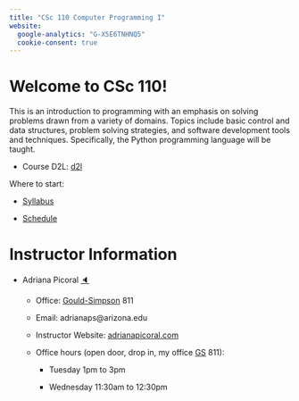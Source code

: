 ```yaml
---
title: "CSc 110 Computer Programming I"
website:
  google-analytics: "G-X5E6TNHNQ5"
  cookie-consent: true
---
```


# Welcome to CSc 110!

This is an introduction to programming with an emphasis on solving problems drawn from a variety of domains. Topics include basic control and data structures, problem solving strategies, and software development tools and techniques. Specifically, the Python programming language will be taught.

-   Course D2L: [d2l](https://d2l.arizona.edu)

Where to start:

-   [Syllabus](syllabus.html)

-   [Schedule](schedule.html)

# Instructor Information

-   Adriana Picoral [🔈](https://namedrop.io/adrianapicoral "how to pronounce Adriana Picoral")

    -   Office: [Gould-Simpson](https://goo.gl/maps/h8Vyf7RNQiMAScDY6) 811

    -   Email: adrianaps\@arizona.edu

    -   Instructor Website: [adrianapicoral.com](https://adrianapicoral.com/)

    -   Office hours (open door, drop in, my office [GS](https://goo.gl/maps/h8Vyf7RNQiMAScDY6) 811):

        -   Tuesday 1pm to 3pm

        -   Wednesday 11:30am to 12:30pm

